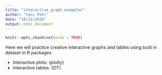 ```yaml
---
title: "interactive_graph_examples"
author: "Yani Pohl"
date: "10/22/2019"
output: html_document
---
```


```r
knitr::opts_chunk$set(echo = TRUE)
```

Here we will practice creative interactive graphs and tables using built in dataset in R packages 

- Interactive plots: {plotly}
- Interactive tables: {DT}


